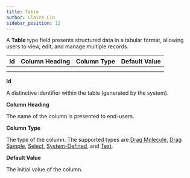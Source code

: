 ```yaml
---
title: Table
author: Claire Lin
sidebar_position: 12
---
```



A **Table** type field presents structured data in a tabular format, allowing users to view, edit, and manage multiple records.

| Id | Column Heading | Column Type | Default Value |
| -- | -------------- | ----------- | ------------- |
|    |                |             |               |
|    |                |             |               |

**Id**

A distinctive identifier within the table (generated by the system).

**Column Heading**

The name of the column is presented to end-users.

**Column Type**

The type of the column. The supported types are [Drag Molecule](drag-molecule), [Drag Sample](drag-sample), [Select](select), [System-Defined](system-defined), and [Text](text).

**Default Value**

The initial value of the column.


